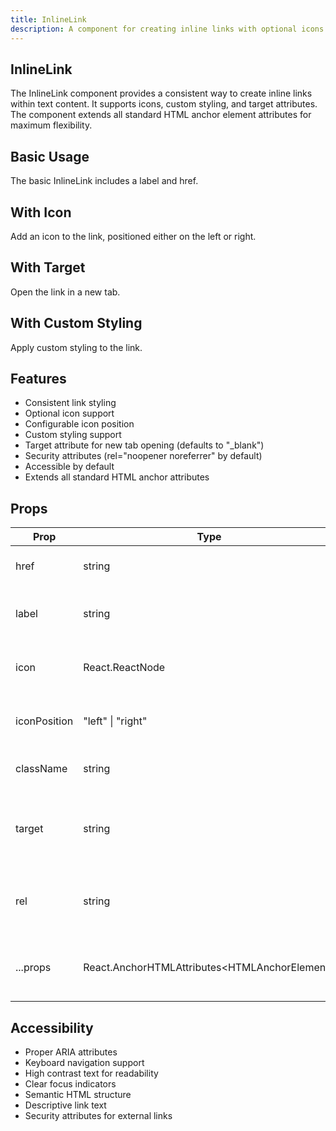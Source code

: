 ```yaml
---
title: InlineLink
description: A component for creating inline links with optional icons and styling.
---
```



## InlineLink

The InlineLink component provides a consistent way to create inline links within text content. It supports icons, custom styling, and target attributes. The component extends all standard HTML anchor element attributes for maximum flexibility.

## Basic Usage

The basic InlineLink includes a label and href.

<InlineLinkBasic />

## With Icon

Add an icon to the link, positioned either on the left or right.

<InlineLinkWithIcon />

## With Target

Open the link in a new tab.

<InlineLinkWithTarget />

## With Custom Styling

Apply custom styling to the link.

<InlineLinkWithCustomClass />

## Features

- Consistent link styling
- Optional icon support
- Configurable icon position
- Custom styling support
- Target attribute for new tab opening (defaults to "_blank")
- Security attributes (rel="noopener noreferrer" by default)
- Accessible by default
- Extends all standard HTML anchor attributes

## Props

| Prop | Type | Default | Description |
|------|------|---------|-------------|
| href | string | required | The URL the link points to |
| label | string | undefined | The text content of the link (optional) |
| icon | React.ReactNode | undefined | Optional icon to display with the link |
| iconPosition | "left" \| "right" | "right" | Position of the icon relative to the label |
| className | string | undefined | Additional CSS classes |
| target | string | "_blank" | Target attribute for the link (e.g., "_blank", "_self") |
| rel | string | "noopener noreferrer" | Rel attribute for security and behavior |
| ...props | React.AnchorHTMLAttributes&lt;HTMLAnchorElement&gt; | - | All standard HTML anchor element attributes |

## Accessibility

- Proper ARIA attributes
- Keyboard navigation support
- High contrast text for readability
- Clear focus indicators
- Semantic HTML structure
- Descriptive link text
- Security attributes for external links
